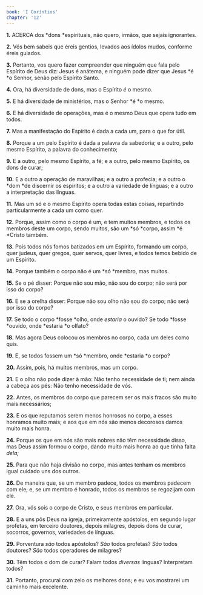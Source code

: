 ```yaml
---
book: 'I Coríntios'
chapter: '12'
---
```


**1.** ACERCA dos *dons *espirituais, não quero, irmãos, que sejais ignorantes.

**2.** Vós bem sabeis que éreis gentios, levados aos ídolos mudos, conforme éreis guiados.

**3.** Portanto, vos quero fazer compreender que ninguém que fala pelo Espírito de Deus diz: Jesus é anátema, e ninguém pode dizer que Jesus *é *o Senhor, senão pelo Espírito Santo.

**4.** Ora, há diversidade de dons, mas o Espírito *é* o mesmo.

**5.** E há diversidade de ministérios, mas o Senhor *é *o mesmo.

**6.** E há diversidade de operações, mas é o mesmo Deus que opera tudo em todos.

**7.** Mas a manifestação do Espírito é dada a cada um, para o que for útil.

**8.** Porque a um pelo Espírito é dada a palavra da sabedoria; e a outro, pelo mesmo Espírito, a palavra do conhecimento;

**9.** E a outro, pelo mesmo Espírito, a fé; e a outro, pelo mesmo Espírito, os dons de curar;

**10.** E a outro a operação de maravilhas; e a outro a profecia; e a outro o *dom *de discernir os espíritos; e a outro a variedade de línguas; e a outro a interpretação das línguas.

**11.** Mas um só e o mesmo Espírito opera todas estas coisas, repartindo particularmente a cada um como quer.

**12.** Porque, assim como o corpo é um, e tem muitos membros, e todos os membros deste um corpo, sendo muitos, são um *só *corpo, assim *é *Cristo também.

**13.** Pois todos nós fomos batizados em um Espírito, formando um corpo, quer judeus, quer gregos, quer servos, quer livres, e todos temos bebido de um Espírito.

**14.** Porque também o corpo não é um *só *membro, mas muitos.

**15.** Se o pé disser: Porque não sou mão, não sou do corpo; não será por isso do corpo?

**16.** E se a orelha disser: Porque não sou olho não sou do corpo; não será por isso do corpo?

**17.** Se todo o corpo *fosse *olho, onde *estaria* o ouvido? Se todo *fosse *ouvido, onde *estaria *o olfato?

**18.** Mas agora Deus colocou os membros no corpo, cada um deles como quis.

**19.** E, se todos fossem um *só *membro, onde *estaria *o corpo?

**20.** Assim, pois, há muitos membros, mas um corpo.

**21.** E o olho não pode dizer à mão: Não tenho necessidade de ti; nem ainda a cabeça aos pés: Não tenho necessidade de vós.

**22.** Antes, os membros do corpo que parecem ser os mais fracos são muito mais necessários;

**23.** E os que reputamos serem menos honrosos no corpo, a esses honramos muito mais; e aos que em nós são menos decorosos damos muito mais honra.

**24.** Porque os que em nós são mais nobres não têm necessidade disso, mas Deus assim formou o corpo, dando muito mais honra ao que tinha falta *dela;*

**25.** Para que não haja divisão no corpo, mas antes tenham os membros igual cuidado uns dos outros.

**26.** De maneira que, se um membro padece, todos os membros padecem com ele; e, se um membro é honrado, todos os membros se regozijam com ele.

**27.** Ora, vós sois o corpo de Cristo, e seus membros em particular.

**28.** E a uns pôs Deus na igreja, primeiramente apóstolos, em segundo lugar profetas, em terceiro doutores, depois milagres, depois dons de curar, socorros, governos, variedades de línguas.

**29.** Porventura *são* todos apóstolos? *São* todos profetas? *São* todos doutores? *São* todos operadores de milagres?

**30.** Têm todos o dom de curar? Falam todos *diversas* línguas? Interpretam todos?

**31.** Portanto, procurai com zelo os melhores dons; e eu vos mostrarei um caminho mais excelente.